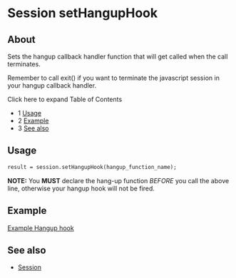 
# Session setHangupHook 

 

## About

Sets the hangup callback handler function that will get called when the call terminates.

Remember to call exit() if you want to terminate the javascript session in your hangup callback handler.

Click here to expand Table of Contents

* 1 [Usage](#-freeswitch--session-sethanguphook-)
* 2 [Example](#example)
* 3 [See also](#see-also)

## Usage

```xml
result = session.setHangupHook(hangup_function_name);
```

**NOTE:** You **MUST** declare the hang-up function _BEFORE_ you call the above line, otherwise your hangup hook will not be fired.

## Example

[Example Hangup hook](../../Lua-API-Reference/index.mdx#sessionsethanguphook)

## See also

* [Session](https://wiki.freeswitch.org/wiki/Session "Session")

  

